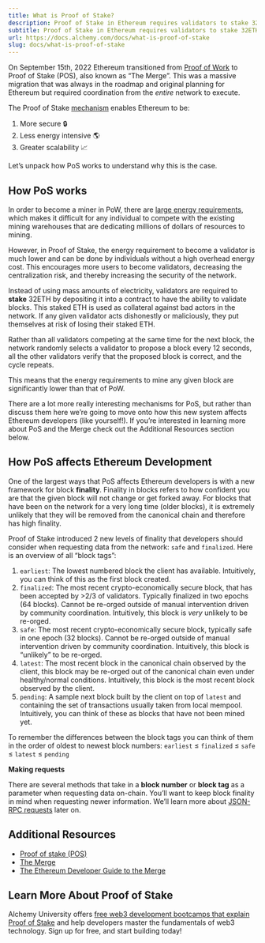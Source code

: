 ```yaml
---
title: What is Proof of Stake?
description: Proof of Stake in Ethereum requires validators to stake 32ETH instead of mining with electricity, resulting in a secure, scalable, and energy-efficient network. Block finality should be considered when requesting data.
subtitle: Proof of Stake in Ethereum requires validators to stake 32ETH instead of mining with electricity, resulting in a secure, scalable, and energy-efficient network. Block finality should be considered when requesting data.
url: https://docs.alchemy.com/docs/what-is-proof-of-stake
slug: docs/what-is-proof-of-stake
---
```


On September 15th, 2022 Ethereum transitioned from [Proof of Work](/docs/proof-of-work) to Proof of Stake (POS), also known as “The Merge”. This was a massive migration that was always in the roadmap and original planning for Ethereum but required coordination from the *entire* network to execute.

The Proof of Stake [mechanism](/docs/what-are-blockchain-consensus-mechanisms) enables Ethereum to be:

1. More secure 🔒
2. Less energy intensive 🌎
3. Greater scalability 📈

Let’s unpack how PoS works to understand why this is the case.

## How PoS works

In order to become a miner in PoW, there are [large energy requirements](/docs/hashing-algorithm), which makes it difficult for any individual to compete with the existing mining warehouses that are dedicating millions of dollars of resources to mining.

However, in Proof of Stake, the energy requirement to become a validator is much lower and can be done by individuals without a high overhead energy cost. This encourages more users to become validators, decreasing the centralization risk, and thereby increasing the security of the network.

Instead of using mass amounts of electricity, validators are required to **stake** 32ETH by depositing it into a contract to have the ability to validate blocks. This staked ETH is used as collateral against bad actors in the network. If any given validator acts dishonestly or maliciously, they put themselves at risk of losing their staked ETH.

Rather than all validators competing at the same time for the next block, the network randomly selects a validator to propose a block every 12 seconds, all the other validators verify that the proposed block is correct, and the cycle repeats.

This means that the energy requirements to mine any given block are significantly lower than that of PoW.

<Info>
  There are a lot more really interesting mechanisms for PoS, but rather than discuss them here we’re going to move onto how this new system affects Ethereum developers (like yourself!). If you’re interested in learning more about PoS and the Merge check out the Additional Resources section below.
</Info>

## How PoS affects Ethereum Development

One of the largest ways that PoS affects Ethereum developers is with a new framework for block **finality**. Finality in blocks refers to how confident you are that the given block will not change or get forked away. For blocks that have been on the network for a very long time (older blocks), it is extremely unlikely that they will be removed from the canonical chain and therefore has high finality.

Proof of Stake introduced 2 new levels of finality that developers should consider when requesting data from the network: `safe` and `finalized`. Here is an overview of all “block tags”:

1. `earliest`: The lowest numbered block the client has available. Intuitively, you can think of this as the first block created.
2. `finalized`: The most recent crypto-economically secure block, that has been accepted by >2/3 of validators. Typically finalized in two epochs (64 blocks). Cannot be re-orged outside of manual intervention driven by community coordination. Intuitively, this block is *very* unlikely to be re-orged.
3. `safe`: The most recent crypto-economically secure block, typically safe in one epoch (32 blocks). Cannot be re-orged outside of manual intervention driven by community coordination. Intuitively, this block is “unlikely” to be re-orged.
4. `latest`: The most recent block in the canonical chain observed by the client, this block may be re-orged out of the canonical chain even under healthy/normal conditions. Intuitively, this block is the most recent block observed by the client.
5. `pending`: A sample next block built by the client on top of `latest` and containing the set of transactions usually taken from local mempool. Intuitively, you can think of these as blocks that have not been mined yet.

To remember the differences between the block tags you can think of them in the order of oldest to newest block numbers: `earliest` ≤ `finalized` ≤ `safe` ≤ `latest` ≤ `pending`

**Making requests**

There are several methods that take in a **block number** or **block tag** as a parameter when requesting data on-chain. You’ll want to keep block finality in mind when requesting newer information. We’ll learn more about [JSON-RPC requests](/docs/how-to-read-data-with-json-rpc) later on.

## Additional Resources

* [Proof of stake (POS)](https://ethereum.org/en/developers/docs/consensus-mechanisms/pos/)
* [The Merge](https://www.alchemy.com/the-merge)
* [The Ethereum Developer Guide to the Merge](/reference/ethereum-developer-guide-to-the-merge)

## Learn More About Proof of Stake

Alchemy University offers [free web3 development bootcamps that explain Proof of Stake](https://university.alchemy.com/ethereum) and help developers master the fundamentals of web3 technology. Sign up for free, and start building today!
